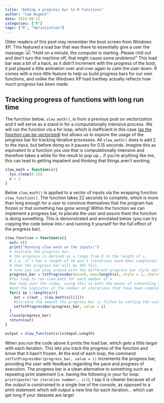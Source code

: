 ```yaml
---
title: "Adding a progress bar to R functions"
author: "Cam Nugent"
date: 2019-09-12
categories: ["R"]
tags: ["R", "Optimization"]
---
```


Older readers of this post may remember the boot screen from Windows XP. This featured a load bar that was there to essentially give a user the message: ![ ](https://media.tenor.com/images/819ded82e6f6a949dac0fb92e5935370/tenor.gif) "Hold on a minute, the computer is starting. Please chill out and don't turn the machine off, that might cause some problems!" This load bar was a bit of a hack, as it didn't increment with the progress of the boot, it just played a little animation over and over again to calm the user down. R comes with a nice little feature to help us build progress bars for our own functions, and unlike the Windows XP load barthey actually reflects how much progress has been made.

## Tracking progress of functions with long run time
The function below, `slow_math()`, is from a previous post on vectorization and it will serve as a stand in for a computationally intensive process. We will run the function via a for loop, which is inefficient in this case ([as the function can be vectorized](https://cnuge.github.io/post/vectorize_r/)) but allows us to explore the usage of the progress bar for tracking iterative processes. All `slow_math()` does is add 2 to the input, but before doing so it pauses for 0.15 seconds. Imagine this as equivalent to a function you use that is computationally intensive and therefore takes a while for the result to pop up... if you're anything like me, this can lead to getting impatient and thinking that things aren't working.

```r

slow_math = function(x){
  Sys.sleep(0.15)
  x + 2
}
```

Below `slow_math()` is applied to a vector of inputs via the wrapping function `slow_function()`. The function takes 22 seconds to complete, which is more than long enough for a user to convince themselves that the program has frozen or that something has gone wrong! Within the function we can implement a progress bar, to placate the user and assure them the function is doing something. This is demonstrated and annotated below (you can try copying the code below into r and running it yourself for the full effect of the progress bar).

```r
slow_function = function(x){
  out= c()
  print("Running slow math on the inputs:")
  # Initiate the progress bar.
  # the progress is defined as a range from 0 to the length of x
  # i.e. if x has a length of 10 and 3 iterations have been completed,
  # then the progress bar will be 30% full.
  # note you can play around with the different progress bar style options!
  progress_bar = txtProgressBar(min=0, max=length(x), style = 1, char="=")
  #for loop to run slow_math for each member of x
  #we loop over the index, using this as both the means of subsetting x
  #and the indicator of the number of iterations that have been completed
  for(i in 1:length(x)){
    out = c(out , slow_math(x[[i]]))
    #Increase the amount the progress bar is filled by setting the value to i.
    setTxtProgressBar(progress_bar, value = i)
  }
  close(progress_bar)
  return(out)  
}

output = slow_function(iris$Sepal.Length)
```

When you run the code above it prints the load bar, which gets a little larger with each iteration. This lets you track the progress of the function and know that it hasn't frozen. At the end of each loop, the command `setTxtProgressBar(progress_bar, value = i)` increments the progress bar, providing the user with feedback regarding the pace and progress of execution. 
The progress bar is a clean alternative to something such as a repeating print statement (i.e. having the following in your for loop: `print(paste("on iteration number:, i))`). I say it is cleaner because all of the output is constrained to a single line of the console, as opposed to a print statement which will output a new line for each iteration... which can get long if your datasets are large!

